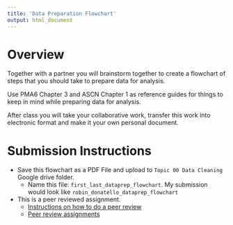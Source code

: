 ```yaml
---
title: 'Data Preparation Flowchart'
output: html_document
---
```


# Overview

Together with a partner you will brainstorm together to create a flowchart of steps that you should take to prepare data for analysis. 

Use PMA6 Chapter 3 and ASCN Chapter 1 as reference guides for things to keep in mind while preparing data for analysis. 

After class you will take your collaborative work, transfer this work into electronic format and make it your own personal document.  

# Submission Instructions


* Save this flowchart as a PDF File and upload to `Topic 00 Data Cleaning` Google drive folder. 
    - Name this file: `first_last_dataprep_flowchart`. My submission would look like `robin_donatello_dataprep_flowchart`
* This is a peer reviewed assignment.
    - [Instructions on how to do a peer review](https://docs.google.com/document/d/1Wx9MAWLw75pnPHs0gNISMquYna9cODoNoFTBTYO23H8)
    - [Peer review assignments](https://docs.google.com/spreadsheets/d/1fdkO0YjIc_1j-t7p4RqryW2I2zVLV_krlFG5_6Z2f-E)




 
